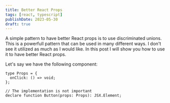 ```yaml
---
title: Better React Props
tags: [react, typescript]
publishDate: 2023-05-30
draft: true
---
```


A simple pattern to have better React props is to use discriminated unions. This is a powerfull pattern that can be used in many different ways. I don't see it utilized as much as I would like. In this post I will show you how to use it to have better React props.

Let's say we have the following component:

```tsx
type Props = {
  onClick: () => void;
};

// The implementation is not important
declare function Button(props: Props): JSX.Element;
```
